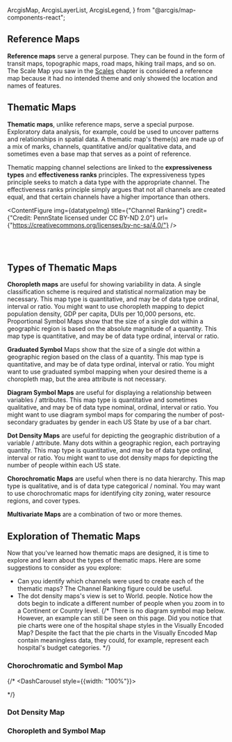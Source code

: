 

  ArcgisMap,
  ArcgisLayerList,
  ArcgisLegend,
} from "@arcgis/map-components-react";


## Reference Maps

**Reference maps** serve a general purpose. They can be found in the form of transit maps, topographic maps, road maps, hiking trail maps, and so on. The Scale Map you saw in the [Scales](https://www.interactivelearner-gis.com/scale) chapter is considered a reference map because it had no intended theme and only showed the location and names of features.

## Thematic Maps

**Thematic maps**, unlike reference maps, serve a special purpose. Exploratory data analysis, for example, could be used to uncover patterns and relationships in spatial data. A thematic map's theme(s) are made up of a mix of marks, channels, quantitative and/or qualitative data, and sometimes even a base map that serves as a point of reference.

Thematic mapping channel selections are linked to the **expressiveness types** and **effectiveness ranks** principles. The expressiveness types principle seeks to match a data type with the appropriate channel. The effectiveness ranks principle simply argues that not all channels are created equal, and that certain channels have a higher importance than others.

<ContentFigure
  img={datatypeImg}
  title={"Channel Ranking"}
  credit={"Credit: PennState licensed under CC BY-ND 2.0"}
  url={"https://creativecommons.org/licenses/by-nc-sa/4.0/"}
/>

<br></br>

## Types of Thematic Maps

**Choropleth maps** are useful for showing variability in data. A single classification scheme is required and statistical normalization may be necessary. This map type is quantitative, and may be of data type ordinal, interval or ratio. You might want to use choropleth mapping to depict population density, GDP per capita, DUIs per 10,000 persons, etc.
Proportional Symbol Maps show that the size of a single dot within a geographic region is based on the absolute magnitude of a quantity. This map type is quantitative, and may be of data type ordinal, interval or ratio. 

**Graduated Symbol** Maps show that the size of a single dot within a geographic region based on the class of a quantity. This map type is quantitative, and may be of data type ordinal, interval or ratio. You might want to use graduated symbol mapping when your desired theme is a choropleth map, but the area attribute is not necessary. 

**Diagram Symbol Maps** are useful for displaying a relationship between variables / attributes. This map type is quantitative and sometimes qualitative, and may be of data type nominal, ordinal, interval or ratio. You might want to use diagram symbol maps for comparing the number of post-secondary graduates by gender in each US State by use of a bar chart.

**Dot Density Maps** are useful for depicting the geographic distribution of a variable / attribute. Many dots within a geographic region, each portraying quantity. This map type is quantitative, and may be of data type ordinal, interval or ratio. You might want to use dot density maps for depicting the number of people within each US state. 

**Chorochromatic Maps** are useful when there is no data hierarchy. This map type is qualitative, and is of data type categorical / nominal. You may want to use chorochromatic maps for identifying city zoning, water resource regions, and cover types.

**Multivariate Maps** are a combination of two or more themes. 

## Exploration of Thematic Maps

Now that you've learned how thematic maps are designed, it is time to explore and learn about the types of thematic maps. Here are some suggestions to consider as you explore:

- Can you identify which channels were used to create each of the thematic maps? The Channel Ranking figure could be useful.
- The dot density maps's view is set to World. people. Notice how the dots begin to indicate a different number of people when you zoom in to a Continent or Country level.
  {/* There is no diagram symbol map below. However, an example can still be seen on this page. Did you notice that pie charts were one of the hospital shape styles in the Visually Encoded Map? Despite the fact that the pie charts in the Visually Encoded Map contain meaningless data, they could, for example, represent each hospital's budget categories. */}

### Chorochromatic and Symbol Map

{/* <DashCarousel style={{width: "100%"}}>
  <DashCarouselItem visible>
    <ArcgisMap item-id="7cc45dbad2234d3888b1d0e31007360e" zoom="3">
      <ArcgisLayerList position="top-right" expandable />
      <ArcgisLegend position="bottom-left" expandable/>
    </ArcgisMap>
  </DashCarouselItem>

  <DashCarouselItem>
    <ArcgisMap item-id="97cf520d6f9f41a6871c827ac7af626e" zoom="2">
      <ArcgisLayerList position="top-right" expandable/>
      <ArcgisLegend position="bottom-left" expandable/>
    </ArcgisMap>
  </DashCarouselItem>

  <DashCarouselItem>
    <ArcgisMap item-id="afe16ecfce4a4996996b0a01c9056797" zoom="7.5">
      <ArcgisLayerList position="top-right" expandable/>
      <ArcgisLegend position="bottom-left" expandable/>
    </ArcgisMap>
  </DashCarouselItem>
</DashCarousel> */}

<ArcgisMap item-id="7cc45dbad2234d3888b1d0e31007360e" zoom="3">
  <ArcgisLayerList position="top-right" expandable />
  <ArcgisLegend position="bottom-left" expandable/>
</ArcgisMap>

### Dot Density Map

<ArcgisMap item-id="97cf520d6f9f41a6871c827ac7af626e" zoom="2">
  <ArcgisLayerList position="top-right" expandable/>
  <ArcgisLegend position="bottom-left" expandable/>
</ArcgisMap>

### Choropleth and Symbol Map

<ArcgisMap item-id="afe16ecfce4a4996996b0a01c9056797" zoom="7.5">
  <ArcgisLayerList position="top-right" expandable/>
  <ArcgisLegend position="bottom-left" expandable/>
</ArcgisMap>

<br></br>
